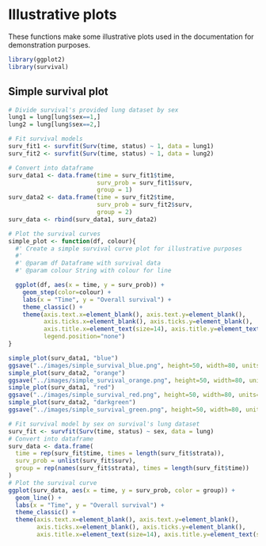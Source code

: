 # Illustrative plots

These functions make some illustrative plots used in the documentation for demonstration purposes.

```r
library(ggplot2)
library(survival)
```

## Simple survival plot

```r
# Divide survival's provided lung dataset by sex
lung1 = lung[lung$sex==1,]
lung2 = lung[lung$sex==2,]

# Fit survival models
surv_fit1 <- survfit(Surv(time, status) ~ 1, data = lung1)
surv_fit2 <- survfit(Surv(time, status) ~ 1, data = lung2)

# Convert into dataframe
surv_data1 <- data.frame(time = surv_fit1$time,
                         surv_prob = surv_fit1$surv,
                         group = 1)
surv_data2 <- data.frame(time = surv_fit2$time,
                         surv_prob = surv_fit2$surv,
                         group = 2)
surv_data <- rbind(surv_data1, surv_data2)

# Plot the survival curves
simple_plot <- function(df, colour){
  #' Create a simple survival curve plot for illustrative purposes
  #' 
  #' @param df Dataframe with survival data
  #' @param colour String with colour for line

  ggplot(df, aes(x = time, y = surv_prob)) +
    geom_step(color=colour) +
    labs(x = "Time", y = "Overall survival") +
    theme_classic() +
    theme(axis.text.x=element_blank(), axis.text.y=element_blank(),
          axis.ticks.x=element_blank(), axis.ticks.y=element_blank(),
          axis.title.x=element_text(size=14), axis.title.y=element_text(size=14),
          legend.position="none")
}

simple_plot(surv_data1, "blue")
ggsave("../images/simple_survival_blue.png", height=50, width=80, units="mm")
simple_plot(surv_data2, "orange")
ggsave("../images/simple_survival_orange.png", height=50, width=80, units="mm")
simple_plot(surv_data1, "red")
ggsave("../images/simple_survival_red.png", height=50, width=80, units="mm")
simple_plot(surv_data2, "darkgreen")
ggsave("../images/simple_survival_green.png", height=50, width=80, units="mm")
```

```r
# Fit survival model by sex on survival's lung dataset
surv_fit <- survfit(Surv(time, status) ~ sex, data = lung)
# Convert into dataframe
surv_data <- data.frame(
  time = rep(surv_fit$time, times = length(surv_fit$strata)),
  surv_prob = unlist(surv_fit$surv),
  group = rep(names(surv_fit$strata), times = length(surv_fit$time))
)
# Plot the survival curve
ggplot(surv_data, aes(x = time, y = surv_prob, color = group)) +
  geom_line() +
  labs(x = "Time", y = "Overall survival") +
  theme_classic() +
  theme(axis.text.x=element_blank(), axis.text.y=element_blank(),
        axis.ticks.x=element_blank(), axis.ticks.y=element_blank(),
        axis.title.x=element_text(size=14), axis.title.y=element_text(size=14))
```
